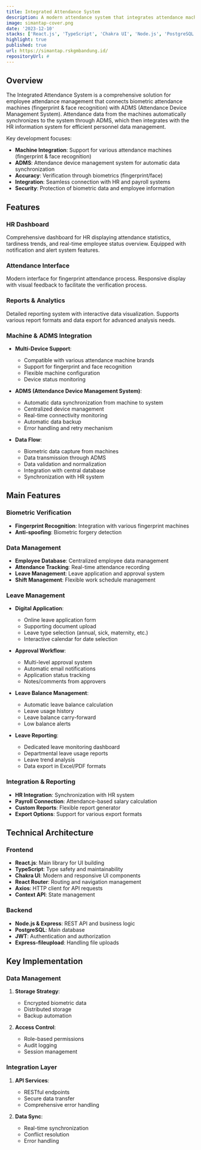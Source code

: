 ```yaml
---
title: Integrated Attendance System
description: A modern attendance system that integrates attendance machines (fingerprint & face recognition) with ADMS (Attendance Device Management System) for employee data management, real-time reporting, and HR systems for accurate and efficient attendance tracking.
image: simantap-cover.png
date: '2023-12-10'
stacks: ['React.js', 'TypeScript', 'Chakra UI', 'Node.js', 'PostgreSQL', 'Express.js']
highlight: true
published: true
url: https://simantap.rskgmbandung.id/
repositoryUrl: #
---
```


## Overview

The Integrated Attendance System is a comprehensive solution for employee attendance management that connects biometric attendance machines (fingerprint & face recognition) with ADMS (Attendance Device Management System). Attendance data from the machines automatically synchronizes to the system through ADMS, which then integrates with the HR information system for efficient personnel data management.

Key development focuses:
- **Machine Integration**: Support for various attendance machines (fingerprint & face recognition)
- **ADMS**: Attendance device management system for automatic data synchronization
- **Accuracy**: Verification through biometrics (fingerprint/face)
- **Integration**: Seamless connection with HR and payroll systems
- **Security**: Protection of biometric data and employee information

## Features

### HR Dashboard
Comprehensive dashboard for HR displaying attendance statistics, tardiness trends, and real-time employee status overview. Equipped with notification and alert system features.

### Attendance Interface
Modern interface for fingerprint attendance process. Responsive display with visual feedback to facilitate the verification process.

### Reports & Analytics
Detailed reporting system with interactive data visualization. Supports various report formats and data export for advanced analysis needs.

### Machine & ADMS Integration
- **Multi-Device Support**:
  - Compatible with various attendance machine brands
  - Support for fingerprint and face recognition
  - Flexible machine configuration
  - Device status monitoring

- **ADMS (Attendance Device Management System)**:
  - Automatic data synchronization from machine to system
  - Centralized device management
  - Real-time connectivity monitoring
  - Automatic data backup
  - Error handling and retry mechanism

- **Data Flow**:
  - Biometric data capture from machines
  - Data transmission through ADMS
  - Data validation and normalization
  - Integration with central database
  - Synchronization with HR system

## Main Features

### Biometric Verification
- **Fingerprint Recognition**: Integration with various fingerprint machines
- **Anti-spoofing**: Biometric forgery detection

### Data Management
- **Employee Database**: Centralized employee data management
- **Attendance Tracking**: Real-time attendance recording
- **Leave Management**: Leave application and approval system
- **Shift Management**: Flexible work schedule management

### Leave Management
- **Digital Application**: 
  - Online leave application form
  - Supporting document upload
  - Leave type selection (annual, sick, maternity, etc.)
  - Interactive calendar for date selection

- **Approval Workflow**:
  - Multi-level approval system
  - Automatic email notifications
  - Application status tracking
  - Notes/comments from approvers

- **Leave Balance Management**:
  - Automatic leave balance calculation
  - Leave usage history
  - Leave balance carry-forward
  - Low balance alerts

- **Leave Reporting**:
  - Dedicated leave monitoring dashboard
  - Departmental leave usage reports
  - Leave trend analysis
  - Data export in Excel/PDF formats

### Integration & Reporting
- **HR Integration**: Synchronization with HR system
- **Payroll Connection**: Attendance-based salary calculation
- **Custom Reports**: Flexible report generator
- **Export Options**: Support for various export formats

## Technical Architecture

### Frontend
- **React.js**: Main library for UI building
- **TypeScript**: Type safety and maintainability
- **Chakra UI**: Modern and responsive UI components
- **React Router**: Routing and navigation management
- **Axios**: HTTP client for API requests
- **Context API**: State management

### Backend
- **Node.js & Express**: REST API and business logic
- **PostgreSQL**: Main database
- **JWT**: Authentication and authorization
- **Express-fileupload**: Handling file uploads

## Key Implementation

### Data Management
1. **Storage Strategy**:
   - Encrypted biometric data
   - Distributed storage
   - Backup automation

2. **Access Control**:
   - Role-based permissions
   - Audit logging
   - Session management

### Integration Layer
1. **API Services**:
   - RESTful endpoints
   - Secure data transfer
   - Comprehensive error handling

2. **Data Sync**:
   - Real-time synchronization
   - Conflict resolution
   - Error handling